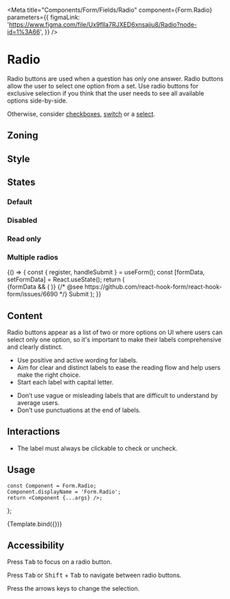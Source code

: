 
<Meta
	title="Components/Form/Fields/Radio"
	component={Form.Radio}
	parameters={{
		figmaLink: 'https://www.figma.com/file/Ux9flIa7RJXED6xnsajju8/Radio?node-id=1%3A66',
	}}
/>

# Radio

Radio buttons are used when a question has only one answer. Radio buttons allow the user to select one option from a set.
Use radio buttons for exclusive selection if you think that the user needs to see all available options side-by-side.

Otherwise, consider <a href="/docs/components-form-fields-checkbox--default-story">checkboxes</a>, <a href="/docs/components-form-fields-switch--default-story">switch</a> or a <a href="/docs/components-form-fields-select--default-story">select</a>.

## Zoning

<FigmaImage
	src="https://www.figma.com/file/qc8oUSyVJM67gSsbTShftt/%F0%9F%93%90-Zoning?node-id=44%3A76"
	alt="zoning image for radio buttons"
/>

## Style

<FigmaIframe
	light="https://www.figma.com/file/Ux9flIa7RJXED6xnsajju8/Radio?node-id=1%3A101"
	dark="https://www.figma.com/file/Ux9flIa7RJXED6xnsajju8/Radio?node-id=2%3A111"
/>

## States

### Default

<Canvas>
	<Story name="default">
		<Form.Radio label="Radio" />
	</Story>
	<Story name="checked">
		<Form.Radio label="Checked Radio" checked />
	</Story>
</Canvas>

### Disabled

<Canvas>
	<Story name="disabled">
		<Form.Radio label="Disabled Radio" disabled />
	</Story>
	<Story name="disabled checked">
		<Form.Radio label="Disabled Checked Radio" disabled checked />
	</Story>
</Canvas>

### Read only

<Canvas>
	<Story name="read-only">
		<Form.Radio label="Read-Only Radio" readOnly />
	</Story>
	<Story name="read-only checked">
		<Form.Radio label="Read-Only Checked Radio" readOnly checked />
	</Story>
</Canvas>

### Multiple radios

<Canvas>
	<Story name="react-hook-form">
		{() => {
			const { register, handleSubmit } = useForm();
			const [formData, setFormData] = React.useState();
			return (
				<Form onSubmit={handleSubmit(setFormData)}>
					{formData && (
						<InlineMessage.Information
							title={'Form data'}
							description={JSON.stringify(formData, null, 2)}
							withBackground
						/>
					)}
					<Form.Fieldset legend="Pick one option" required>
						<Form.Radio label="Option A" value="option-a" {...register('option')} />
						<Form.Radio label="Option B" value="option-b" defaultChecked {...register('option')} />
					</Form.Fieldset>
					<Form.Fieldset legend="Pick one inline option" required>
						<Form.Row>
							<Form.Radio label="Inline option A" value="option-a" {...register('inline-option')} />
							<Form.Radio
								label="Inline option B"
								value="option-b"
								defaultChecked
								{...register('inline-option')}
							/>
						</Form.Row>
					</Form.Fieldset>
					<Form.Fieldset legend="Read only are sent" required readOnly>
						<Form.Radio label="Option C" value="option-c" {...register('readonly-option')} />
						<Form.Radio
							label="Option D"
							value="option-d"
							checked
							{...register('readonly-option')}
						/>
					</Form.Fieldset>
					<Form.Fieldset legend="Disabled are not sent" required disabled>
						{/* @see https://github.com/react-hook-form/react-hook-form/issues/6690 */}
						<Form.Radio
							label="Option E"
							value="option-e"
							{...register('disabled-inline-option', { disabled: true })}
						/>
						<Form.Radio
							label="Option F"
							value="option-f"
							checked
							{...register('disabled-inline-option', { disabled: true })}
						/>
					</Form.Fieldset>
					<Form.Buttons>
						<Button.Primary type="submit">Submit</Button.Primary>
					</Form.Buttons>
				</Form>
			);
		}}
	</Story>
</Canvas>

## Content

Radio buttons appear as a list of two or more options on UI where users can select only one option, so it's important to make their labels comprehensive and clearly distinct.

<Use>
	<Use.Do>
		<ul>
			<li>Use positive and active wording for labels.</li>
			<li>
				Aim for clear and distinct labels to ease the reading flow and help users make the right
				choice.
			</li>
			<li>Start each label with capital letter.</li>
		</ul>
	</Use.Do>
	<Use.Dont>
		<ul>
			<li>
				Don’t use vague or misleading labels that are difficult to understand by average users.
			</li>
			<li>Don’t use punctuations at the end of labels.</li>
		</ul>
	</Use.Dont>
</Use>

## Interactions

- The label must always be clickable to check or uncheck.

## Usage

	const Component = Form.Radio;
	Component.displayName = 'Form.Radio';
	return <Component {...args} />;
};

<Canvas>
	<Story
		name="basic"
		args={{
			label: 'Radio',
			checked: false,
			readOnly: false,
			disabled: false,
		}}
		argTypes={{
			label: {
				description: 'Radio label',
				control: {
					type: 'text',
				},
			},
			checked: {
				description: 'Radio is checked or  not',
				control: {
					type: 'boolean',
				},
			},
			readOnly: {
				description: 'Radio is read only or not',
				control: {
					type: 'boolean',
				},
			},
			disabled: {
				description: 'Radio is disabled or not',
				control: {
					type: 'boolean',
				},
			},
		}}
	>
		{Template.bind({})}
	</Story>
</Canvas>

<ArgsTable story="basic" />

## Accessibility

Press <kbd>Tab</kbd> to focus on a radio button.

Press <kbd>Tab</kbd> or <kbd>Shift</kbd> + <kbd>Tab</kbd> to navigate between radio buttons.

Press the arrows keys to change the selection.
